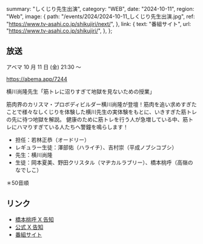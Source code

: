   summary: "しくじり先生出演",
  category: "WEB",
  date: "2024-10-11",
  region: "Web",
  image: {
    path: "/events/2024/2024-10-11_しくじり先生出演.jpg",
    ref: "https://www.tv-asahi.co.jp/shikujiri/next/",
  },
  link: {
    text: "番組サイト",
    url: "https://www.tv-asahi.co.jp/shikujiri/",
  },
};

## 放送

アベマ 10 月 11 日 (金) 21:30 ～

https://abema.app/7244

横川尚隆先生「筋トレに沼りすぎて地獄を見ないための授業」

筋肉界のカリスマ・プロボディビルダー横川尚隆が登壇！筋肉を追い求めすぎたことで様々なしくじりを体験した横川先生の実体験をもとに、いきすぎた筋トレの先に待つ地獄を解説。
健康のために筋トレを行う人が急増している中、筋トレにハマりすぎている人たちへ警鐘を鳴らします！

- 担任：若林正恭（オードリー）
- レギュラー生徒：澤部佑（ハライチ）、吉村崇（平成ノブシコブシ）
- 先生：横川尚隆
- 生徒：岡本夏美、野田クリスタル（マヂカルラブリー）、橋本桃呼（高嶺のなでしこ）

＊50音順

## リンク

- [橋本桃呼 X 告知](https://x.com/MomokoHashimoto/status/1843946189588472109)
- [公式 X 告知](https://x.com/takanenofficial/status/1843939470971994398)
- [番組サイト](https://www.tv-asahi.co.jp/shikujiri/)
